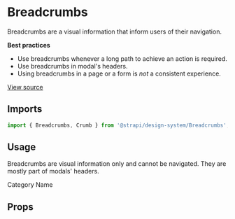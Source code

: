 <!--- Breadcrumbs.stories.mdx --->


<Meta title="Design System/Components/Breadcrumbs" component={Breadcrumbs} />

# Breadcrumbs

Breadcrumbs are a visual information that inform users of their navigation.

**Best practices**

- Use breadcrumbs whenever a long path to achieve an action is required.
- Use breadcrumbs in modal's headers.
- Using breadcrumbs in a page or a form is _not_ a consistent experience.

[View source](https://github.com/strapi/design-system/tree/main/packages/strapi-design-system/src/Breadcrumbs)

## Imports

```js
import { Breadcrumbs, Crumb } from '@strapi/design-system/Breadcrumbs';
```

## Usage

Breadcrumbs are visual information only and cannot be navigated. They are mostly part of modals' headers.

<Canvas>
  <Story name="base">
    <Stack horizontal size={3}>
      <CollectionType />
      <Breadcrumbs label="Category model, name field">
        <Crumb>Category</Crumb>
        <Crumb>Name</Crumb>
      </Breadcrumbs>
    </Stack>
  </Story>
</Canvas>

## Props

<ArgsTable of={Breadcrumbs} />
